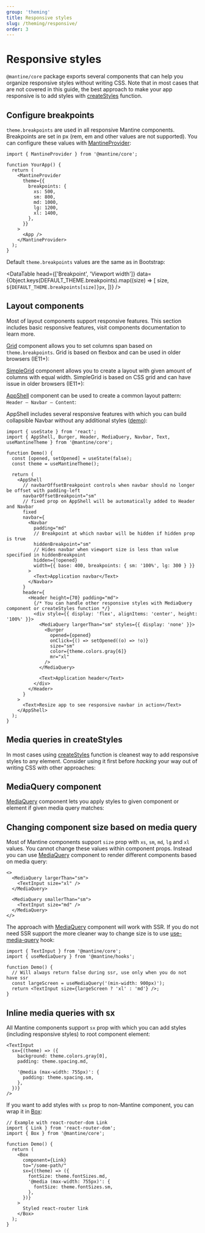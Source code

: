 ```yaml
---
group: 'theming'
title: Responsive styles
slug: /theming/responsive/
order: 3
---
```



# Responsive styles

`@mantine/core` package exports several components that can help you organize responsive styles without writing CSS.
Note that in most cases that are not covered in this guide, the best approach to make your app responsive is to
add styles with [createStyles](/theming/create-styles/) function.

## Configure breakpoints

`theme.breakpoints` are used in all responsive Mantine components. Breakpoints are set in px (rem, em and other values are not supported).
You can configure these values with [MantineProvider](/theming/mantine-provider/):

```tsx
import { MantineProvider } from '@mantine/core';

function YourApp() {
  return (
    <MantineProvider
      theme={{
        breakpoints: {
          xs: 500,
          sm: 800,
          md: 1000,
          lg: 1200,
          xl: 1400,
        },
      }}
    >
      <App />
    </MantineProvider>
  );
}
```

Default `theme.breakpoints` values are the same as in Bootstrap:

<DataTable
  head={['Breakpoint', 'Viewport width']}
  data={Object.keys(DEFAULT_THEME.breakpoints).map((size) => [
    size,
    `${DEFAULT_THEME.breakpoints[size]}px`,
  ])}
/>

## Layout components

Most of layout components support responsive features. This section includes basic responsive features,
visit components documentation to learn more.

[Grid](/core/grid/) component allows you to set columns span based on `theme.breakpoints`.
Grid is based on flexbox and can be used in older browsers (IE11+):

<Demo data={GridDemos.responsive} />

[SimpleGrid](/core/simple-grid/) component allows you to create a layout with given amount of columns with equal width.
SimpleGrid is based on CSS grid and can have issue in older browsers (IE11+):

<Demo data={SimpleGridDemos.breakpoints} />

[AppShell](/core/app-shell/) component can be used to create a common layout pattern: `Header – Navbar – Content`:

<Demo data={AppShellDemos.usage} />

AppShell includes several responsive features with which you can build collapsible Navbar without any additional styles ([demo](/app-shell-demo/)):

```tsx
import { useState } from 'react';
import { AppShell, Burger, Header, MediaQuery, Navbar, Text, useMantineTheme } from '@mantine/core';

function Demo() {
  const [opened, setOpened] = useState(false);
  const theme = useMantineTheme();

  return (
    <AppShell
      // navbarOffsetBreakpoint controls when navbar should no longer be offset with padding-left
      navbarOffsetBreakpoint="sm"
      // fixed prop on AppShell will be automatically added to Header and Navbar
      fixed
      navbar={
        <Navbar
          padding="md"
          // Breakpoint at which navbar will be hidden if hidden prop is true
          hiddenBreakpoint="sm"
          // Hides navbar when viewport size is less than value specified in hiddenBreakpoint
          hidden={!opened}
          width={{ base: 400, breakpoints: { sm: '100%', lg: 300 } }}
        >
          <Text>Application navbar</Text>
        </Navbar>
      }
      header={
        <Header height={70} padding="md">
          {/* You can handle other responsive styles with MediaQuery component or createStyles function */}
          <div style={{ display: 'flex', alignItems: 'center', height: '100%' }}>
            <MediaQuery largerThan="sm" styles={{ display: 'none' }}>
              <Burger
                opened={opened}
                onClick={() => setOpened((o) => !o)}
                size="sm"
                color={theme.colors.gray[6]}
                mr="xl"
              />
            </MediaQuery>

            <Text>Application header</Text>
          </div>
        </Header>
      }
    >
      <Text>Resize app to see responsive navbar in action</Text>
    </AppShell>
  );
}
```

## Media queries in createStyles

In most cases using [createStyles](/theming/create-styles/) function is cleanest way to add responsive styles to any element.
Consider using it first before _hacking_ your way out of writing CSS with other approaches:

<Demo data={CreateStylesDemos.createStylesMedia} />

## MediaQuery component

[MediaQuery](/core/media-query/) component lets you apply styles to given component or element if given media query matches:

<Demo data={MediaQueryDemos.query} />

## Changing component size based on media query

Most of Mantine components support `size` prop with `xs`, `sm`, `md`, `lg` and `xl` values.
You cannot change these values within component props. Instead you can use [MediaQuery](/core/media-query/) component
to render different components based on media query:

```tsx
<>
  <MediaQuery largerThan="sm">
    <TextInput size="xl" />
  </MediaQuery>

  <MediaQuery smallerThan="sm">
    <TextInput size="md" />
  </MediaQuery>
</>
```

The approach with [MediaQuery](/core/media-query/) component will work with SSR. If you do not need SSR support
the more cleaner way to change size is to use [use-media-query](/hooks/use-media-query/) hook:

```tsx
import { TextInput } from '@mantine/core';
import { useMediaQuery } from '@mantine/hooks';

function Demo() {
  // Will always return false during ssr, use only when you do not have ssr
  const largeScreen = useMediaQuery('(min-width: 900px)');
  return <TextInput size={largeScreen ? 'xl' : 'md'} />;
}
```

## Inline media queries with sx

All Mantine components support `sx` prop with which you can add styles (including responsive styles) to root component element:

```tsx
<TextInput
  sx={(theme) => ({
    background: theme.colors.gray[0],
    padding: theme.spacing.md,

    '@media (max-width: 755px)': {
      padding: theme.spacing.sm,
    },
  })}
/>
```

If you want to add styles with `sx` prop to non-Mantine component, you can wrap it in [Box](/core/box/):

```tsx
// Example with react-router-dom Link
import { Link } from 'react-router-dom';
import { Box } from '@mantine/core';

function Demo() {
  return (
    <Box
      component={Link}
      to="/some-path/"
      sx={(theme) => ({
        fontSize: theme.fontSizes.md,
        '@media (max-width: 755px)': {
          fontSize: theme.fontSizes.sm,
        },
      })}
    >
      Styled react-router link
    </Box>
  );
}
```
